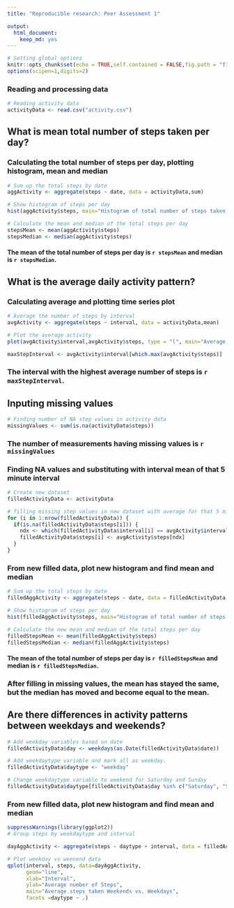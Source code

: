 ```yaml
---
title: "Reproducible research: Peer Assessment 1"

output: 
  html_document: 
    keep_md: yes
---
```


```r
# Setting global options
knitr::opts_chunk$set(echo = TRUE,self.contained = FALSE,fig.path = "figures/")
options(scipen=1,digits=2)

```

### Reading and processing data
```r
# Reading activity data
activityData <- read.csv("activity.csv")
```


## What is mean total number of steps taken per day?

### Calculating the total number of steps per day, plotting histogram, mean and median
```r
# Sum up the total steps by date
aggActivity <- aggregate(steps ~ date, data = activityData,sum)

# Show histogram of steps per day
hist(aggActivity$steps, main="Histogram of total number of steps taken each day", xlab="Total steps each day", ylab="Count")

# Calculate the mean and median of the total steps per day
stepsMean <- mean(aggActivity$steps)
stepsMedian <- median(aggActivity$steps)

```
#### The mean of the total number of steps per day is `r stepsMean` and median is `r stepsMedian`.


## What is the average daily activity pattern?

### Calculating average and plotting time series plot

```r
# Average the number of steps by interval
avgActivity <- aggregate(steps ~ interval, data = activityData,mean)

# Plot the average activity
plot(avgActivity$interval,avgActivity$steps, type = "l", main="Average steps taken during 5 minute interval", xlab="Interval",ylab = "Average steps taken")

maxStepInterval <- avgActivity$interval[which.max(avgActivity$steps)]
```
### The interval with the highest average number of steps is `r maxStepInterval`.


## Inputing missing values
```r
# Finding number of NA step values in activity data
missingValues <- sum(is.na(activityData$steps))
```
### The number of measurements having missing values is `r missingValues`

### Finding NA values and substituting with interval mean of that 5 minute interval
```r
# Create new dataset
filledActivityData <- activityData

# filling missing step values in new dataset with average for that 5 minute interval
for (i in 1:nrow(filledActivityData)) {
  if(is.na(filledActivityData$steps[i])) {
    ndx <- which(filledActivityData$interval[i] == avgActivity$interval)
    filledActivityData$steps[i] <- avgActivity$steps[ndx]
  }
}
```

### From new filled data, plot new histogram and find mean and median
```r
# Sum up the total steps by date
filledAggActivity <- aggregate(steps ~ date, data = filledActivityData,sum)

# Show histogram of steps per day
hist(filledAggActivity$steps, main="Histogram of total number of steps taken each day", xlab="Total steps each day", ylab="Count")  

# Calculate the new mean and median of the total steps per day
filledStepsMean <- mean(filledAggActivity$steps)
filledStepsMedian <- median(filledAggActivity$steps)

```

#### The mean of the total number of steps per day is `r filledStepsMean` and median is `r filledStepsMedian`.

### After filling in missing values, the mean has stayed the same, but the median has moved and become equal to the mean.


## Are there differences in activity patterns between weekdays and weekends?
```r
# Add weekday variables based on date
filledActivityData$day <- weekdays(as.Date(filledActivityData$date))

# Add weekdaytype variable and mark all as weekday.
filledActivityData$daytype <- "weekday"

# Change weekdaytype variable to weekend for Saturday and Sunday
filledActivityData$daytype[filledActivityData$day %in% c("Saturday", "Sunday")] <- "weekend"

```

### From new filled data, plot new histogram and find mean and median
```r
suppressWarnings(library(ggplot2))
# Group steps by weekdaytype and interval

dayAggActivity <- aggregate(steps ~ daytype + interval, data = filledActivityData,mean)

# Plot weekday vs weenend data
qplot(interval, steps, data=dayAggActivity,
      geom="line",
      xlab="Interval",
      ylab="Average number of Steps",
      main="Average steps taken Weekends vs. Weekdays",
      facets =daytype ~ .)
```
